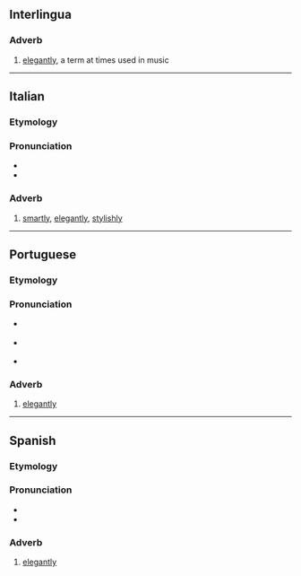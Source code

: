 ==Interlingua==

===Adverb===
{{head|ia|adverb}}

# [[elegantly]], a term at times used in music

----

==Italian==

===Etymology===
{{suffix|it|elegante|mente}}

===Pronunciation===
* {{IPA|it|/eleɡanteˈmente/}}
* {{rhymes|it|ente}}

===Adverb===
{{it-adv}}

# [[smartly]], [[elegantly]], [[stylishly]]

----

==Portuguese==

===Etymology===
{{pt-etym-mente|elegante}}

===Pronunciation===
* {{a|BR}} {{IPA|pt|/eleˌɡɐ̃t͡ʃiˈmẽt͡ʃi/}}
* {{a|PT}} {{IPA|pt|/ilɨˌɣɐ̃tɨˈmẽtɨ/}}
* {{hyphenation|pt|e|le|gan|te|men|te}}

===Adverb===
{{pt-adv}}

# [[elegantly]]

----

==Spanish==

===Etymology===
{{suffix|es|elegante|mente}}

===Pronunciation===
* {{es-IPA|elegánteménte}}
* {{hyphenation|es|e|le|gan|te|men|te}}

===Adverb===
{{es-adv}}

# [[elegantly]]